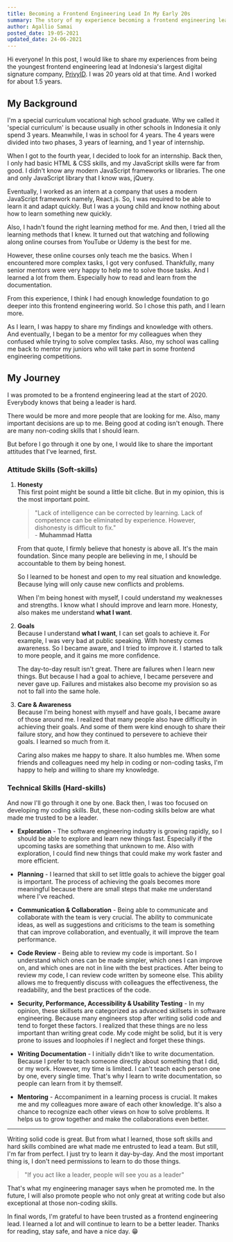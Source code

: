 ```yaml
---
title: Becoming a Frontend Engineering Lead In My Early 20s
summary: The story of my experience becoming a frontend engineering lead in my early 20s.
author: Agallio Samai
posted_date: 19-05-2021
updated_date: 24-06-2021
---
```


Hi everyone! In this post, I would like to share my experiences from being the youngest frontend engineering lead at Indonesia's largest digital signature company, [PrivyID](https://privy.id). I was 20 years old at that time. And I worked for about 1.5 years.

## My Background

I'm a special curriculum vocational high school graduate. Why we called it 'special curriculum' is because usually in other schools in Indonesia it only spend 3 years. Meanwhile, I was in school for 4 years. The 4 years were divided into two phases, 3 years of learning, and 1 year of internship.

When I got to the fourth year, I decided to look for an internship. Back then, I only had basic HTML & CSS skills, and my JavaScript skills were far from good. I didn't know any modern JavaScript frameworks or libraries. The one and only JavaScript library that I know was, jQuery.

Eventually, I worked as an intern at a company that uses a modern JavaScript framework namely, React.js. So, I was required to be able to learn it and adapt quickly. But I was a young child and know nothing about how to learn something new quickly.

Also, I hadn't found the right learning method for me. And then, I tried all the learning methods that I knew. It turned out that watching and following along online courses from YouTube or Udemy is the best for me.

However, these online courses only teach me the basics. When I encountered more complex tasks, I got very confused. Thankfully, many senior mentors were very happy to help me to solve those tasks. And I learned a lot from them. Especially how to read and learn from the documentation.

From this experience, I think I had enough knowledge foundation to go deeper into this frontend engineering world. So I chose this path, and I learn more.

As I learn, I was happy to share my findings and knowledge with others. And eventually, I began to be a mentor for my colleagues when they confused while trying to solve complex tasks. Also, my school was calling me back to mentor my juniors who will take part in some frontend engineering competitions.

## My Journey

I was promoted to be a frontend engineering lead at the start of 2020. Everybody knows that being a leader is hard.

There would be more and more people that are looking for me. Also, many important decisions are up to me. Being good at coding isn't enough. There are many non-coding skills that I should learn.

But before I go through it one by one, I would like to share the important attitudes that I've learned, first.

### Attitude Skills (Soft-skills)

1. **Honesty**<br/>
   This first point might be sound a little bit cliche. But in my opinion, this is the most important point.

   > "Lack of intelligence can be corrected by learning. Lack of competence can be eliminated by experience. However, dishonesty is difficult to fix." <br/> - **Muhammad Hatta**

   From that quote, I firmly believe that honesty is above all. It's the main foundation. Since many people are believing in me, I should be accountable to them by being honest.

   So I learned to be honest and open to my real situation and knowledge. Because lying will only cause new conflicts and problems.

   When I'm being honest with myself, I could understand my weaknesses and strengths. I know what I should improve and learn more. Honesty, also makes me understand **what I want**.

2. **Goals**<br/>
   Because I understand **what I want**, I can set goals to achieve it. For example, I was very bad at public speaking. With honesty comes awareness. So I became aware, and I tried to improve it. I started to talk to more people, and it gains me more confidence.

   The day-to-day result isn't great. There are failures when I learn new things. But because I had a goal to achieve, I became persevere and never gave up. Failures and mistakes also become my provision so as not to fall into the same hole.

3. **Care & Awareness**<br/>
   Because I'm being honest with myself and have goals, I became aware of those around me. I realized that many people also have difficulty in achieving their goals. And some of them were kind enough to share their failure story, and how they continued to persevere to achieve their goals. I learned so much from it.

   Caring also makes me happy to share. It also humbles me. When some friends and colleagues need my help in coding or non-coding tasks, I'm happy to help and willing to share my knowledge.

### Technical Skills (Hard-skills)

And now I'll go through it one by one. Back then, I was too focused on developing my coding skills. But, these non-coding skills below are what made me trusted to be a leader.

- **Exploration** - The software engineering industry is growing rapidly, so I should be able to explore and learn new things fast. Especially if the upcoming tasks are something that unknown to me. Also with exploration, I could find new things that could make my work faster and more efficient.

- **Planning** - I learned that skill to set little goals to achieve the bigger goal is important. The process of achieving the goals becomes more meaningful because there are small steps that make me understand where I've reached.

- **Communication & Collaboration** - Being able to communicate and collaborate with the team is very crucial. The ability to communicate ideas, as well as suggestions and criticisms to the team is something that can improve collaboration, and eventually, it will improve the team performance.

- **Code Review** - Being able to review my code is important. So I understand which ones can be made simpler, which ones I can improve on, and which ones are not in line with the best practices. After being to review my code, I can review code written by someone else. This ability allows me to frequently discuss with colleagues the effectiveness, the readability, and the best practices of the code.

- **Security, Performance, Accessibility & Usability Testing** - In my opinion, these skillsets are categorized as advanced skillsets in software engineering. Because many engineers stop after writing solid code and tend to forget these factors. I realized that these things are no less important than writing great code. My code might be solid, but it is very prone to issues and loopholes if I neglect and forget these things.

- **Writing Documentation** - I initially didn't like to write documentation. Because I prefer to teach someone directly about something that I did, or my work. However, my time is limited. I can't teach each person one by one, every single time. That's why I learn to write documentation, so people can learn from it by themself.

- **Mentoring** - Accompaniment in a learning process is crucial. It makes me and my colleagues more aware of each other knowledge. It's also a chance to recognize each other views on how to solve problems. It helps us to grow together and make the collaborations even better.

---

Writing solid code is great. But from what I learned, those soft skills and hard skills combined are what made me entrusted to lead a team. But still, I'm far from perfect. I just try to learn it day-by-day. And the most important thing is, I don't need permissions to learn to do those things.

> "If you act like a leader, people will see you as a leader"

That's what my engineering manager says when he promoted me. In the future, I will also promote people who not only great at writing code but also exceptional at those non-coding skills.

In final words, I'm grateful to have been trusted as a frontend engineering lead. I learned a lot and will continue to learn to be a better leader. Thanks for reading, stay safe, and have a nice day. 😁
